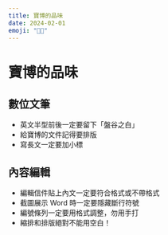 ```yaml
---
title: 寶博的品味
date: 2024-02-01
emoji: "👨‍💻"
---
```


# 寶博的品味

## 數位文筆

- 英文半型前後一定要留下「盤谷之白」
- 給寶博的文件記得要排版
- 寫長文一定要加小標

## 內容編輯

- 編輯信件貼上內文一定要符合格式或不帶格式
- 截圖展示 Word 時一定要隱藏斷行符號
- 編號條列一定要用格式調整，勿用手打
- 縮排和排版絕對不能用空白！
